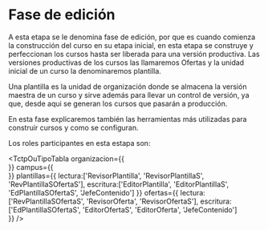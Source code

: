 
# Fase de edición
A esta etapa se le denomina fase de edición, por que es cuando comienza la construcción del curso en su etapa inicial, en esta etapa se construye y perfeccionan los cursos hasta ser liberada para una versión productiva.
Las versiones productivas de los cursos las llamaremos Ofertas y la unidad inicial de un curso la denominaremos plantilla.

Una plantilla es la unidad de organización donde se almacena la versión maestra de un curso y sirve además para llevar un control de versión, ya que, desde aqui se generan los cursos que pasarán a producción.

En esta fase explicaremos también las herramientas más utilizadas para construir cursos y como se configuran.

Los roles participantes en esta estapa son:

<TctpOuTipoTabla 
    organizacion={{        
    }} 
    campus={{      
    }} 
    plantillas={{
        lectura:['RevisorPlantilla', 'RevisorPlantillaS', 'RevPlantillaSOfertaS'], 
        escritura:['EditorPlantilla', 'EditorPlantillaS', 'EdPlantillaSOfertaS', 'JefeContenido']
    }} 
    ofertas={{
        lectura:['RevPlantillaSOfertaS', 'RevisorOferta', 'RevisorOfertaS'], 
        escritura:['EdPlantillaSOfertaS', 'EditorOfertaS', 'EditorOferta', 'JefeContenido']        
    }} 
/>


